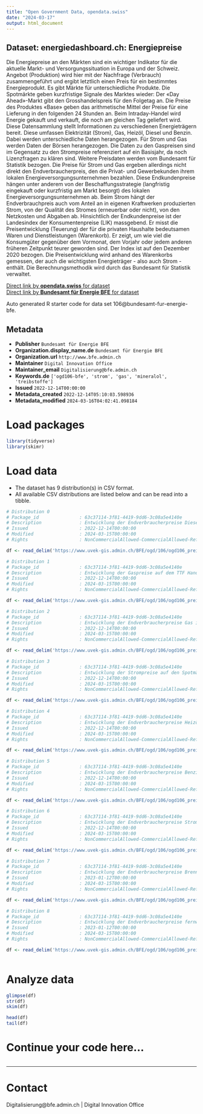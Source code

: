 ```yaml
---
title: "Open Government Data, opendata.swiss"
date: "2024-03-17"
output: html_document
---
```


## Dataset: energiedashboard.ch: Energiepreise

Die Energiepreise an den Märkten sind ein wichtiger Indikator für die aktuelle Markt- und Versorgungssituation in Europa und der Schweiz. Angebot (Produktion) wird hier mit der Nachfrage (Verbrauch) zusammengeführt und ergibt letztlich einen Preis für ein bestimmtes Energieprodukt. Es gibt Märkte für unterschiedliche Produkte. Die Spotmärkte geben kurzfristige Signale des Marktes wieder: Der «Day Ahead»-Markt gibt den Grosshandelspreis für den Folgetag an. Die Preise des Produktes «Base» geben das arithmetische Mittel der Preise für eine Lieferung in den folgenden 24 Stunden an. Beim Intraday-Handel wird Energie gekauft und verkauft, die noch am gleichen Tag geliefert wird. Diese Datensammlung stellt Informationen zu verschiedenen Energieträgern bereit. Diese umfassen Elektrizität (Strom), Gas, Heizöl, Diesel und Benzin. Dabei werden unterschiedliche Daten herangezogen. Für Strom und Gas werden Daten der Börsen herangezogen. Die Daten zu den Gaspreisen sind im Gegensatz zu den Strompreise referenziert auf ein Basisjahr, da noch Lizenzfragen zu klären sind. Weitere Preisdaten werden vom Bundesamt für Statistik bezogen. Die Preise für Strom und Gas ergeben allerdings nicht direkt den Endverbraucherpreis, den die Privat- und Gewerbekunden ihrem lokalen Energieversorgungsunternehmen bezahlen. Diese Endkundenpreise hängen unter anderem von der Beschaffungsstrategie (langfristig eingekauft oder kurzfristig am Markt besorgt) des lokalen Energieversorgungsunternehmen ab. Beim Strom hängt der Endverbrauchpreis auch vom Anteil an in eigenen Kraftwerken produzierten Strom, von der Qualität des Stromes (erneuerbar oder nicht), von den Netzkosten und Abgaben ab. Hinsichtlich der Endkundenpreise ist der Landesindex der Konsumentenpreise (LIK) massgebend. Er misst die Preisentwicklung (Teuerung) der für die privaten Haushalte bedeutsamen Waren und Dienstleistungen (Warenkorb). Er zeigt, um wie viel die Konsumgüter gegenüber dem Vormonat, dem Vorjahr oder jedem anderen früheren Zeitpunkt teurer geworden sind. Der Index ist auf den Dezember 2020 bezogen. Die Preisentwicklung wird anhand des Warenkorbs gemessen, der auch die wichtigsten Energieträger - also auch Strom - enthält. Die Berechnungsmethodik wird durch das Bundesamt für Statistik verwaltet.

[Direct link by **opendata.swiss** for dataset](https://opendata.swiss/de/dataset/energiedashboard-ch-energiepreise)<br>
[Direct link by **Bundesamt für Energie BFE** for dataset](https://energiedashboard.ch)

Auto generated R starter code for data set 106@bundesamt-fur-energie-bfe.

## Metadata

- **Publisher** `Bundesamt für Energie BFE`
- **Organization.display_name.de** `Bundesamt für Energie BFE`
- **Organization.url** `http://www.bfe.admin.ch`
- **Maintainer** `Digital Innovation Office`
- **Maintainer_email** `Digitalisierung@bfe.admin.ch`
- **Keywords.de** `['ogd106-bfe', 'strom', 'gas', 'mineralol', 'treibstoffe']`
- **Issued** `2022-12-14T00:00:00`
- **Metadata_created** `2022-12-14T05:10:03.598936`
- **Metadata_modified** `2024-03-16T04:02:41.098184`


# Load packages

```r

library(tidyverse)
library(skimr)

```

# Load data

-   The dataset has 9 distribution(s) in CSV format.
-   All available CSV distributions are listed below and can be read into a tibble.

```r

# Distribution 0
# Package_id               : 63c37114-3f81-4419-9dd6-3c08a5e4140e
# Description              : Entwicklung der Endverbraucherpreise Diesel gemäss Landesindex der Konsumentenpreise in der Schweiz
# Issued                   : 2022-12-14T00:00:00
# Modified                 : 2024-03-15T00:00:00
# Rights                   : NonCommercialAllowed-CommercialAllowed-ReferenceRequired

df <- read_delim('https://www.uvek-gis.admin.ch/BFE/ogd/106/ogd106_preise_diesel.csv')

# Distribution 1
# Package_id               : 63c37114-3f81-4419-9dd6-3c08a5e4140e
# Description              : Entwicklung der Gaspreise auf dem TTF Handelspunkt für den Folgemonat, also die Gaspreise im Einkauf für die Lieferung im kommenden Monat. Die Preise sind indexiert auf den Durchschnittspreis 2019-2020.
# Issued                   : 2022-12-14T00:00:00
# Modified                 : 2024-03-15T00:00:00
# Rights                   : NonCommercialAllowed-CommercialAllowed-ReferenceRequired

df <- read_delim('https://www.uvek-gis.admin.ch/BFE/ogd/106/ogd106_preise_gas_boerse.csv')

# Distribution 2
# Package_id               : 63c37114-3f81-4419-9dd6-3c08a5e4140e
# Description              : Entwicklung der Endverbraucherpreise Gas indexiert gemäss Landesindex der Konsumentenpreise in der Schweiz. Basis sind die Preise im Dezember 2020 (=100)
# Issued                   : 2022-12-14T00:00:00
# Modified                 : 2024-03-15T00:00:00
# Rights                   : NonCommercialAllowed-CommercialAllowed-ReferenceRequired

df <- read_delim('https://www.uvek-gis.admin.ch/BFE/ogd/106/ogd106_preise_gas_endverbrauch.csv')

# Distribution 3
# Package_id               : 63c37114-3f81-4419-9dd6-3c08a5e4140e
# Description              : Entwicklung der Strompreise auf den Spotmärkten für «day ahead» Preise, also die Strompreise im Einkauf für den Konsum morgen.
# Issued                   : 2022-12-14T00:00:00
# Modified                 : 2024-03-15T00:00:00
# Rights                   : NonCommercialAllowed-CommercialAllowed-ReferenceRequired

df <- read_delim('https://www.uvek-gis.admin.ch/BFE/ogd/106/ogd106_preise_strom_boerse.csv')

# Distribution 4
# Package_id               : 63c37114-3f81-4419-9dd6-3c08a5e4140e
# Description              : Entwicklung der Endverbraucherpreise Heizöl indexiert gemäss Landesindex der Konsumentenpreise in der Schweiz. Basis sind die Preise im Dezember 2020 (=100)
# Issued                   : 2022-12-14T00:00:00
# Modified                 : 2024-03-15T00:00:00
# Rights                   : NonCommercialAllowed-CommercialAllowed-ReferenceRequired

df <- read_delim('https://www.uvek-gis.admin.ch/BFE/ogd/106/ogd106_preise_heizol.csv')

# Distribution 5
# Package_id               : 63c37114-3f81-4419-9dd6-3c08a5e4140e
# Description              : Entwicklung der Endverbraucherpreise Benzin indexiert gemäss Landesindex der Konsumentenpreise in der Schweiz. Basis sind die Preise im Dezember 2020 (=100)
# Issued                   : 2022-12-14T00:00:00
# Modified                 : 2024-03-15T00:00:00
# Rights                   : NonCommercialAllowed-CommercialAllowed-ReferenceRequired

df <- read_delim('https://www.uvek-gis.admin.ch/BFE/ogd/106/ogd106_preise_benzin.csv')

# Distribution 6
# Package_id               : 63c37114-3f81-4419-9dd6-3c08a5e4140e
# Description              : Entwicklung der Endverbraucherpreise Strom indexiert gemäss Landesindex der Konsumentenpreise in der Schweiz. Basis sind die Preise im Dezember 2020 (=100)
# Issued                   : 2022-12-14T00:00:00
# Modified                 : 2024-03-15T00:00:00
# Rights                   : NonCommercialAllowed-CommercialAllowed-ReferenceRequired

df <- read_delim('https://www.uvek-gis.admin.ch/BFE/ogd/106/ogd106_preise_strom_endverbrauch.csv')

# Distribution 7
# Package_id               : 63c37114-3f81-4419-9dd6-3c08a5e4140e
# Description              : Entwicklung der Endverbraucherpreise Brennholz gemäss Landesindex der Konsumentenpreise in der Schweiz
# Issued                   : 2023-01-12T00:00:00
# Modified                 : 2024-03-15T00:00:00
# Rights                   : NonCommercialAllowed-CommercialAllowed-ReferenceRequired

df <- read_delim('https://www.uvek-gis.admin.ch/BFE/ogd/106/ogd106_preise_brennholz.csv')

# Distribution 8
# Package_id               : 63c37114-3f81-4419-9dd6-3c08a5e4140e
# Description              : Entwicklung der Endverbraucherpreise fernwärme gemäss Landesindex der Konsumentenpreise in der Schweiz
# Issued                   : 2023-01-12T00:00:00
# Modified                 : 2024-03-15T00:00:00
# Rights                   : NonCommercialAllowed-CommercialAllowed-ReferenceRequired

df <- read_delim('https://www.uvek-gis.admin.ch/BFE/ogd/106/ogd106_preise_fernwaerme.csv')



```

# Analyze data

```r

glimpse(df)
str(df)
skim(df)

head(df)
tail(df)

```

# Continue your code here...

```r

```

------------------------------------------------------------------------

# Contact

Digitalisierung@bfe.admin.ch | Digital Innovation Office
